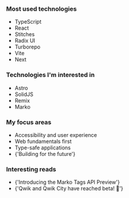 
### Most used technologies

- <OutboundLink href="https://www.typescriptlang.org/">TypeScript</OutboundLink>
- <OutboundLink href="https://reactjs.org/">React</OutboundLink>
- <OutboundLink href="https://stitches.dev/">Stitches</OutboundLink>
- <OutboundLink href="https://www.radix-ui.com/">Radix UI</OutboundLink>
- <OutboundLink href="https://turborepo.org/">Turborepo</OutboundLink>
- <OutboundLink href="https://vitejs.dev/">Vite</OutboundLink>
- <OutboundLink href="https://nextjs.org/">Next</OutboundLink>

### Technologies I'm interested in

- <OutboundLink href="https://astro.build/">Astro</OutboundLink>
- <OutboundLink href="https://www.solidjs.com/">SolidJS</OutboundLink>
- <OutboundLink href="https://remix.run/">Remix</OutboundLink>
- <OutboundLink href="https://markojs.com/">Marko</OutboundLink>

### My focus areas

- Accessibility and user experience
- Web fundamentals first
- Type-safe applications
- <OutboundLink href="https://frontendmastery.com/posts/building-future-facing-frontend-architectures/">
    {'Building for the future'}
  </OutboundLink>

### Interesting reads

- <OutboundLink href="https://dev.to/ryansolid/introducing-the-marko-tags-api-preview-37o4/">
    {'Introducing the Marko Tags API Preview'}
  </OutboundLink>
- <OutboundLink href="https://www.builder.io/blog/qwik-and-qwik-city-have-reached-beta">
    {'Qwik and Qwik City have reached beta! 🎉'}
  </OutboundLink>
